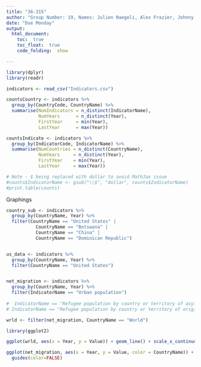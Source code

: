 ```yaml
---
title: "36-315"
author: "Group Number: 19, Names: Julien Naegeli, Alex Frazier, Johnny Wu, Maria Rodriguez: jnaegeli, afrazie1, johnnywu, mar1"
date: "Due Monday"
output: 
  html_document:
    toc:  true
    toc_float:  true
    code_folding:  show

---
```



```r
library(dplyr)
library(readr)

indicators <- read_csv("Indicators.csv")

countsCountry <- indicators %>%
  group_by(CountryCode, CountryName) %>%
  summarise(NumIndicators = n_distinct(IndicatorName),
            NumYears      = n_distinct(Year),
            FirstYear     = min(Year),
            LastYear      = max(Year))

countsIndicate <- indicators %>%
  group_by(IndicatorCode, IndicatorName) %>%
  summarise(NumCountries = n_distinct(CountryName),
            NumYears     = n_distinct(Year),
            FirstYear    = min(Year),
            LastYear     = max(Year))

# Note - $ being replaced with dollar to avoid MathJax issue
#counts$IndicatorName <- gsub("\\$", "dollar", counts$IndicatorName)
#print.table(counts)
```

Graphings
```r

country_sub <- indicators %>% 
  group_by(CountryName, Year) %>%
  filter(CountryName == "United States" |
           CountryName == "Botswana" | 
           CountryName == "China" |
           CountryName == "Dominican Republic")


us_data <- indicators %>% 
  group_by(CountryName, Year) %>%
  filter(CountryName == "United States")


net_migration <- indicators %>% 
  group_by(CountryName, Year) %>%
  filter(IndicatorName == "Urban population")
         
#  IndicatorName == "Refugee population by country or territory of asylum" |
# IndicatorName == "Refugee population by country or territory of origin")

wrld <- filter(net_migration, CountryName == "World")

library(ggplot2)  

ggplot(wrld, aes(x = Year, y = Value)) + geom_line() + scale_x_continuous(expand = c(.001, .001))

ggplot(net_migration, aes(x = Year, y = Value, color = CountryName)) + geom_point() + 
  guides(color=FALSE)
 
```